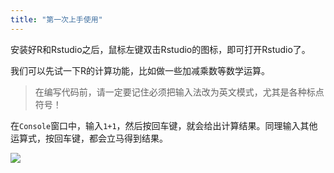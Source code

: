 ```yaml
---
title: "第一次上手使用"
---
```


安装好R和Rstudio之后，鼠标左键双击Rstudio的图标，即可打开Rstudio了。

我们可以先试一下R的计算功能，比如做一些加减乘数等数学运算。

>在编写代码前，请一定要记住必须把输入法改为英文模式，尤其是各种标点符号！

在`Console`窗口中，输入`1+1`，然后按回车键，就会给出计算结果。同理输入其他运算式，按回车键，都会立马得到结果。

![](figs/PixPin_2024-04-22_13-33-30.png)




